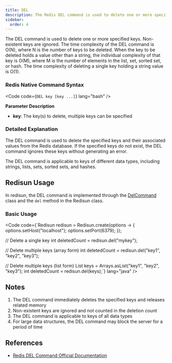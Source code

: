 ```yaml
---
title: DEL
description: The Redis DEL command is used to delete one or more specified keys. Non-existent keys are ignored.
sidebar:
  order: 4
---
```



The DEL command is used to delete one or more specified keys. Non-existent keys are ignored. The time complexity of the DEL command is O(N), where N is the number of keys to be deleted. When the key to be deleted holds a value other than a string, the individual complexity of that key is O(M), where M is the number of elements in the list, set, sorted set, or hash. The time complexity of deleting a single key holding a string value is O(1).

### Redis Native Command Syntax

<Code code={`DEL key [key ...]`} lang="bash" />

**Parameter Description**

- **key**: The key(s) to delete, multiple keys can be specified

### Detailed Explanation

The DEL command is used to delete the specified keys and their associated values from the Redis database. If the specified keys do not exist, the DEL command ignores these keys without generating an error.

The DEL command is applicable to keys of different data types, including strings, lists, sets, sorted sets, and hashes.

## Redisun Usage

In redisun, the DEL command is implemented through the [DelCommand](https://github.com/smartboot/redisun/blob/master/src/main/java/tech/smartboot/redisun/cmd/DelCommand.java) class and the `del` method in the Redisun class.

### Basic Usage

<Code code={`Redisun redisun = Redisun.create(options -> {
    options.setHost("localhost");
    options.setPort(6379);
});

// Delete a single key
int deletedCount = redisun.del("mykey");

// Delete multiple keys (array form)
int deletedCount = redisun.del("key1", "key2", "key3");

// Delete multiple keys (list form)
List<String> keys = Arrays.asList("key1", "key2", "key3");
int deletedCount = redisun.del(keys);`} lang="java" />

## Notes

1. The DEL command immediately deletes the specified keys and releases related memory
2. Non-existent keys are ignored and not counted in the deletion count
3. The DEL command is applicable to keys of all data types
4. For large data structures, the DEL command may block the server for a period of time

## References

- [Redis DEL Command Official Documentation](https://redis.io/docs/latest/commands/del/)